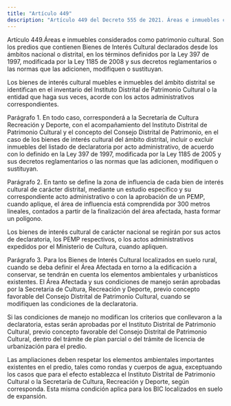 ```yaml
---
title: "Artículo 449"
description: "Artículo 449 del Decreto 555 de 2021. Áreas e inmuebles considerados como patrimonio cultural."
---
```


Artículo 449.Áreas e inmuebles considerados como patrimonio cultural. Son los predios que contienen Bienes de Interés Cultural declarados desde los ámbitos nacional o distrital, en los términos definidos por la Ley 397 de 1997, modificada por la Ley 1185 de 2008 y sus decretos reglamentarios o las normas que las adicionen, modifiquen o sustituyan.
 
Los bienes de interés cultural muebles e inmuebles del ámbito distrital se identifican en el inventario del Instituto Distrital de Patrimonio Cultural o la entidad que haga sus veces, acorde con los actos administrativos correspondientes.
 
Parágrafo 1. En todo caso, corresponderá a la Secretaría de Cultura Recreación y Deporte, con el acompañamiento del Instituto Distrital de Patrimonio Cultural y el concepto del Consejo Distrital de Patrimonio, en el caso de los bienes de interés cultural del ámbito distrital, incluir o excluir inmuebles del listado de declaratoria por acto administrativo, de acuerdo con lo definido en la Ley 397 de 1997, modificada por la Ley 1185 de 2005 y sus decretos reglamentarios o las normas que las adicionen, modifiquen o sustituyan.
 
Parágrafo 2. En tanto se define la zona de influencia de cada bien de interés cultural de carácter distrital, mediante un estudio específico y su correspondiente acto administrativo o con la aprobación de un PEMP, cuando aplique, el área de influencia está comprendida por 300 metros lineales, contados a partir de la finalización del área afectada, hasta formar un polígono.
 
Los bienes de interés cultural de carácter nacional se regirán por sus actos de declaratoria, los PEMP respectivos, o los actos administrativos expedidos por el Ministerio de Cultura, cuando apliquen.
 
Parágrafo 3. Para los Bienes de Interés Cultural localizados en suelo rural, cuando se deba definir el Área Afectada en torno a la edificación a conservar, se tendrán en cuenta los elementos ambientales y urbanísticos existentes. El Área Afectada y sus condiciones de manejo serán aprobadas por la Secretaria de Cultura, Recreación y Deporte, previo concepto favorable del Consejo Distrital de Patrimonio Cultural, cuando se modifiquen las condiciones de la declaratoria.
 
Si las condiciones de manejo no modifican los criterios que conllevaron a la declaratoria, estas serán aprobadas por el Instituto Distrital de Patrimonio Cultural, previo concepto favorable del Consejo Distrital de Patrimonio Cultural, dentro del trámite de plan parcial o del trámite de licencia de urbanización para el predio.
 
Las ampliaciones deben respetar los elementos ambientales importantes existentes en el predio, tales como rondas y cuerpos de agua, exceptuando los casos que para el efecto establezca el Instituto Distrital de Patrimonio Cultural o la Secretaría de Cultura, Recreación y Deporte, según corresponda. Esta misma condición aplica para los BIC localizados en suelo de expansión.